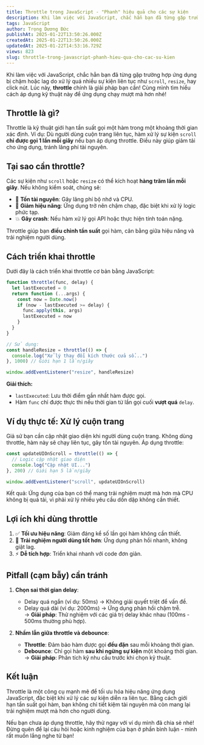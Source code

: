 ```yaml
---
title: Throttle trong JavaScript - "Phanh" hiệu quả cho các sự kiện
description: Khi làm việc với JavaScript, chắc hẳn bạn đã từng gặp trường hợp ứng dụng bị chậm hoặc lag do xử lý quá nhiều sự kiện liên tục như scroll, resize, hay click nút. Lúc này, throttle chính là giải pháp bạn cần.
tags: JavaScript
author: Trọng Dương Đức
publishAt: 2025-01-22T13:50:26.000Z
createdAt: 2025-01-22T13:50:26.000Z
updatedAt: 2025-01-22T14:53:16.729Z
views: 823
slug: throttle-trong-javascript-phanh-hieu-qua-cho-cac-su-kien
---
```


Khi làm việc với JavaScript, chắc hẳn bạn đã từng gặp trường hợp ứng dụng bị chậm hoặc lag do xử lý quá nhiều sự kiện liên tục như `scroll`, `resize`, hay click nút. Lúc này, **throttle** chính là giải pháp bạn cần! Cùng mình tìm hiểu cách áp dụng kỹ thuật này để ứng dụng chạy mượt mà hơn nhé!

## **Throttle là gì?**

Throttle là kỹ thuật giới hạn tần suất gọi một hàm trong một khoảng thời gian xác định. Ví dụ: Dù người dùng cuộn trang liên tục, hàm xử lý sự kiện `scroll` **chỉ được gọi 1 lần mỗi giây** nếu bạn áp dụng throttle. Điều này giúp giảm tải cho ứng dụng, tránh lãng phí tài nguyên.

## **Tại sao cần throttle?**

Các sự kiện như `scroll` hoặc `resize` có thể kích hoạt **hàng trăm lần mỗi giây**. Nếu không kiểm soát, chúng sẽ:

- 🚫 **Tốn tài nguyên**: Gây lãng phí bộ nhớ và CPU.
- 🐢 **Giảm hiệu năng**: Ứng dụng trở nên chậm chạp, đặc biệt khi xử lý logic phức tạp.
- 💥 **Gây crash**: Nếu hàm xử lý gọi API hoặc thực hiện tính toán nặng.

Throttle giúp bạn **điều chỉnh tần suất** gọi hàm, cân bằng giữa hiệu năng và trải nghiệm người dùng.

## **Cách triển khai throttle**

Dưới đây là cách triển khai throttle cơ bản bằng JavaScript:

```javascript
function throttle(func, delay) {
  let lastExecuted = 0
  return function (...args) {
    const now = Date.now()
    if (now - lastExecuted >= delay) {
      func.apply(this, args)
      lastExecuted = now
    }
  }
}

// Sử dụng:
const handleResize = throttle(() => {
  console.log("Xử lý thay đổi kích thước cửa sổ...")
}, 1000) // Giới hạn 1 lần/giây

window.addEventListener("resize", handleResize)
```

**Giải thích:**

- `lastExecuted`: Lưu thời điểm gần nhất hàm được gọi.
- Hàm `func` chỉ được thực thi nếu thời gian từ lần gọi cuối **vượt quá** `delay`.

## **Ví dụ thực tế: Xử lý cuộn trang**

Giả sử bạn cần cập nhật giao diện khi người dùng cuộn trang. Không dùng throttle, hàm này sẽ chạy liên tục, gây tốn tài nguyên. Áp dụng throttle:

```javascript
const updateUIOnScroll = throttle(() => {
  // Logic cập nhật giao diện
  console.log("Cập nhật UI...")
}, 200) // Giới hạn 5 lần/giây

window.addEventListener("scroll", updateUIOnScroll)
```

Kết quả: Ứng dụng của bạn có thể mang trải nghiệm mượt mà hơn mà CPU không bị quá tải, vì phải xử lý nhiều yêu cầu dồn dập không cần thiết.

## **Lợi ích khi dùng throttle**

1. ✅ **Tối ưu hiệu năng**: Giảm đáng kể số lần gọi hàm không cần thiết.
2. 🌟 **Trải nghiệm người dùng tốt hơn**: Ứng dụng phản hồi nhanh, không giật lag.
3. ⚡️ **Dễ tích hợp**: Triển khai nhanh với code đơn giản.

## **Pitfall (cạm bẫy) cần tránh**

1. **Chọn sai thời gian delay**:

   - Delay quá ngắn (ví dụ: 50ms) → Không giải quyết triệt để vấn đề.
   - Delay quá dài (ví dụ: 2000ms) → Ứng dụng phản hồi chậm trễ.  
     → **Giải pháp**: Thử nghiệm với các giá trị delay khác nhau (100ms - 500ms thường phù hợp).

2. **Nhầm lẫn giữa throttle và debounce**:
   - **Throttle**: Đảm bảo hàm được gọi **đều đặn** sau mỗi khoảng thời gian.
   - **Debounce**: Chỉ gọi hàm **sau khi ngừng sự kiện** một khoảng thời gian.  
     → **Giải pháp**: Phân tích kỹ nhu cầu trước khi chọn kỹ thuật.

## **Kết luận**

Throttle là một công cụ mạnh mẽ để tối ưu hóa hiệu năng ứng dụng JavaScript, đặc biệt khi xử lý các sự kiện diễn ra liên tục. Bằng cách giới hạn tần suất gọi hàm, bạn không chỉ tiết kiệm tài nguyên mà còn mang lại trải nghiệm mượt mà hơn cho người dùng.

Nếu bạn chưa áp dụng throttle, hãy thử ngay với ví dụ mình đã chia sẻ nhé! Đừng quên để lại câu hỏi hoặc kinh nghiệm của bạn ở phần bình luận - mình rất muốn lắng nghe từ bạn!
